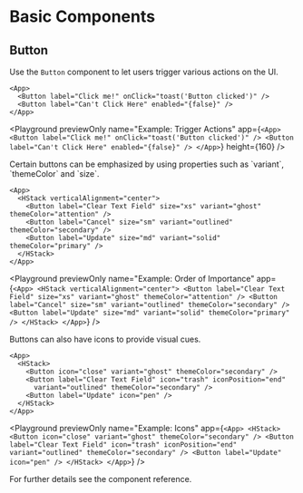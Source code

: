 
# Basic Components

## Button

Use the `Button` component to let users trigger various actions on the UI.

```ueml copy
<App>
  <Button label="Click me!" onClick="toast('Button clicked')" />
  <Button label="Can't Click Here" enabled="{false}" />
</App>
```

<Playground
  previewOnly
  name="Example: Trigger Actions"
  app={`
    <App>
      <Button label="Click me!" onClick="toast('Button clicked')" />
      <Button label="Can't Click Here" enabled="{false}" />
    </App>
  `}
  height={160}
/>

<Callout type="info" emoji="💡">
  Certain buttons can be emphasized by using properties such as `variant`, `themeColor` and `size`.
</Callout>

```ueml copy
<App>
  <HStack verticalAlignment="center">
    <Button label="Clear Text Field" size="xs" variant="ghost" themeColor="attention" />
    <Button label="Cancel" size="sm" variant="outlined" themeColor="secondary" />
    <Button label="Update" size="md" variant="solid" themeColor="primary" />
  </HStack>
</App>
```

<Playground
  previewOnly
  name="Example: Order of Importance"
  app={`
    <App>
      <HStack verticalAlignment="center">
        <Button label="Clear Text Field" size="xs" variant="ghost" themeColor="attention" />
        <Button label="Cancel" size="sm" variant="outlined" themeColor="secondary" />
        <Button label="Update" size="md" variant="solid" themeColor="primary" />
      </HStack>
    </App>
  `}
/>

<Callout type="info" emoji="💡">
  Buttons can also have icons to provide visual cues.
</Callout>

```ueml copy
<App>
  <HStack>
    <Button icon="close" variant="ghost" themeColor="secondary" />
    <Button label="Clear Text Field" icon="trash" iconPosition="end"
      variant="outlined" themeColor="secondary" />
    <Button label="Update" icon="pen" />
  </HStack>
</App>
```

<Playground
  previewOnly
  name="Example: Icons"
  app={`
    <App>
      <HStack>
        <Button icon="close" variant="ghost" themeColor="secondary" />
        <Button label="Clear Text Field" icon="trash" iconPosition="end"
          variant="outlined" themeColor="secondary" />
        <Button label="Update" icon="pen" />
      </HStack>
    </App>
  `}
/>

For further details see the <SmartLink href={COMPONENT_BUTTON}>component reference</SmartLink>.
